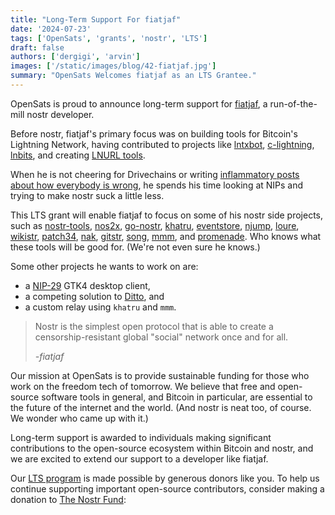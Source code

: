 ```yaml
---
title: "Long-Term Support For fiatjaf"
date: '2024-07-23'
tags: ['OpenSats', 'grants', 'nostr', 'LTS']
draft: false
authors: ['dergigi', 'arvin']
images: ['/static/images/blog/42-fiatjaf.jpg']
summary: "OpenSats Welcomes fiatjaf as an LTS Grantee."
---
```


OpenSats is proud to announce long-term support for
[fiatjaf](https://github.com/fiatjaf), a run-of-the-mill nostr developer.

Before nostr, fiatjaf's primary focus was on building tools for Bitcoin's
Lightning Network, having contributed to projects like
[lntxbot](https://github.com/fiatjaf/lntxbot),
[c-lightning](https://github.com/ElementsProject/lightning/commits?author=fiatjaf),
[lnbits](https://github.com/lnbits/lnbits/commits?author=fiatjaf), and creating
[LNURL tools](https://github.com/fiatjaf/go-lnurl).

When he is not cheering for Drivechains or writing [inflammatory posts about how
everybody is wrong](https://njump.me/fiatjaf.com), he spends his time looking at
NIPs and trying to make nostr suck a little less.

This LTS grant will enable fiatjaf to focus on some of his nostr side projects,
such as
[nostr-tools](https://github.com/nbd-wtf/nostr-tools),
[nos2x](https://github.com/fiatjaf/nos2x),
[go-nostr](https://github.com/nbd-wtf/go-nostr),
[khatru](https://github.com/fiatjaf/khatru),
[eventstore](https://github.com/fiatjaf/eventstore),
[njump](https://njump.me/about), [loure](https://github.com/fiatjaf/loure),
[wikistr](https://github.com/fiatjaf/wikistr),
[patch34](https://github.com/fiatjaf/patch34),
[nak](https://github.com/fiatjaf/nak),
[gitstr](https://github.com/fiatjaf/gitstr),
[song](https://git.fiatjaf.com/song), [mmm](https://git.fiatjaf.com/mmm), and
[promenade](https://git.fiatjaf.com/promenade). Who knows what these tools will
be good for. (We're not even sure he knows.)

Some other projects he wants to work on are:

- a [NIP-29](https://github.com/nostr-protocol/nips/blob/master/29.md) GTK4 desktop client,
- a competing solution to [Ditto](https://ditto.pub/), and
- a custom relay using `khatru` and `mmm`.

> Nostr is the simplest open protocol that is able to create a
> censorship-resistant global "social" network once and for all.
>
> <cite>-fiatjaf</cite>

Our mission at OpenSats is to provide sustainable funding for those who work on
the freedom tech of tomorrow. We believe that free and open-source software
tools in general, and Bitcoin in particular, are essential to the future of the
internet and the world. (And nostr is neat too, of course. We wonder who came up
with it.)

Long-term support is awarded to individuals making significant contributions to
the open-source ecosystem within Bitcoin and nostr, and we are excited to extend
our support to a developer like fiatjaf.

Our [LTS program](/blog/nostr-lts-long-term-support-for-nostr-developers) is
made possible by generous donors like you. To help us continue supporting
important open-source contributors, consider making a donation to [The Nostr
Fund](/funds/nostr):

<center>
    <DonateToNostrFundButton/>
</center>
